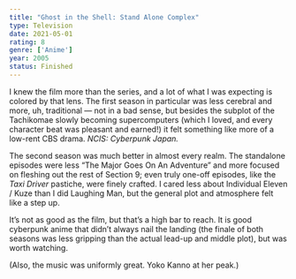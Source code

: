 ```yaml
---
title: "Ghost in the Shell: Stand Alone Complex"
type: Television
date: 2021-05-01
rating: 8
genre: ['Anime']
year: 2005
status: Finished
---
```


I knew the film more than the series, and a lot of what I was expecting is colored by that lens. The first season in particular was less cerebral and more, uh, traditional — not in a bad sense, but besides the subplot of the Tachikomae slowly becoming supercomputers (which I loved, and every character beat was pleasant and earned!) it felt something like more of a low-rent CBS drama. *NCIS: Cyberpunk Japan.*

The second season was much better in almost every realm. The standalone episodes were less “The Major Goes On An Adventure” and more focused on fleshing out the rest of Section 9; even truly one-off episodes, like the *Taxi Driver* pastiche, were finely crafted. I cared less about Individual Eleven / Kuze than I did Laughing Man, but the general plot and atmosphere felt like a step up.

It’s not as good as the film, but that’s a high bar to reach. It is good cyberpunk anime that didn’t always nail the landing (the finale of both seasons was less gripping than the actual lead-up and middle plot), but was worth watching.

(Also, the music was uniformly great. Yoko Kanno at her peak.)
